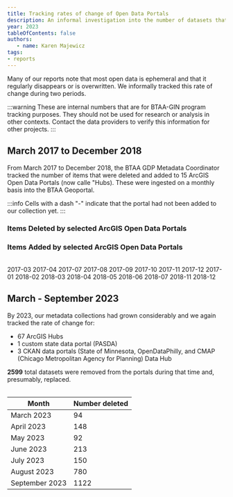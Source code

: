 ```yaml
---
title: Tracking rates of change of Open Data Portals
description: An informal investigation into the number of datasets that turn over in ArcGIS Open Data Portals
year: 2023
tableOfContents: false
authors:
   - name: Karen Majewicz
tags:
- reports
---
```



Many of our reports note that most open data is ephemeral and that it regularly disappears or is overwritten.  We informally tracked this rate of change during two periods.

:::warning
These are internal numbers that are for BTAA-GIN program tracking purposes. They should not be used for research or analysis in other contexts. Contact the data providers to verify this information for other projects. 
:::

## March 2017 to December 2018

From March 2017 to December 2018, the BTAA GDP Metadata Coordinator tracked the number of items that were deleted and added to 15 ArcGIS Open Data Portals (now calle "Hubs). These were ingested on a monthly basis into the BTAA Geoportal.

:::info
Cells with a dash "-" indicate that the portal had not been added to our collection yet.
:::

### Items Deleted by selected ArcGIS Open Data Portals

<Table
  src="src/tables/deleted-arcgis-change-2018.csv"
    columns={[
    { key: "Portal",   width: "20%" },
    { key: "2017-03",  width: "5%"},
    { key: "2017-04",   width: "5%"},
    { key: "2017-07", width: "5%"},
    { key: "2017-08",  width: "5%"},
    { key: "2017-09",   width: "5%"},
    { key: "2017-10", width: "5%"},
    { key: "2017-11",  width: "5%"},
    { key: "2017-12",   width: "5%"},
    { key: "2018-01", width: "5%"},
    { key: "2018-02", width: "5%"},
    { key: "2018-03", width: "5%"},
    { key: "2018-04", width: "5%"},
	{ key: "2018-05", width: "5%"},
    { key: "2018-06", width: "5%"},
    { key: "2018-07", width: "5%"},
    { key: "2018-11", width: "5%"},
    { key: "2018-12", width: "5%"},
    { key: "Sum", width: "5%"},
  ]}
/>

### Items Added by selected ArcGIS Open Data Portals

<Table
  src="src/tables/added-arcgis-change-2018.csv"    
    columns={[
    { key: "Portal",   width: "20%" },
    { key: "2017-03",  width: "5%"},
    { key: "2017-04",   width: "5%"},
    { key: "2017-07", width: "5%"},
    { key: "2017-08",  width: "5%"},
    { key: "2017-09",   width: "5%"},
    { key: "2017-10", width: "5%"},
    { key: "2017-11",  width: "5%"},
    { key: "2017-12",   width: "5%"},
    { key: "2018-01", width: "5%"},
    { key: "2018-02", width: "5%"},
    { key: "2018-03", width: "5%"},
    { key: "2018-04", width: "5%"},
	{ key: "2018-05", width: "5%"},
    { key: "2018-06", width: "5%"},
    { key: "2018-07", width: "5%"},
    { key: "2018-11", width: "5%"},
    { key: "2018-12", width: "5%"},
    { key: "Sum", width: "5%"},
  ]}
/>






2017-03	2017-04	2017-07	2017-08	2017-09	2017-10	2017-11	2017-12	2017-01	2018-02	2018-03	2018-04	2018-05	2018-06	2018-07	2018-11	2018-12

## March - September 2023

By 2023, our metadata collections had grown considerably and we again tracked the rate of change for:

* 67 ArcGIS Hubs
* 1 custom state data portal (PASDA)
* 3 CKAN data portals (State of Minnesota, OpenDataPhilly, and CMAP (Chicago Metropolitan Agency for Planning) Data Hub

**2599** total datasets were removed from the portals during that time and, presumably, replaced.

| Month       | Number deleted |
| ----------- | -------------- |
| March 2023  | 94             |
| April 2023  | 148            |
| May 2023    | 92             |
| June 2023   | 213            |
| July 2023   | 150            |
| August 2023 | 780            |
| September 2023 | 1122 |